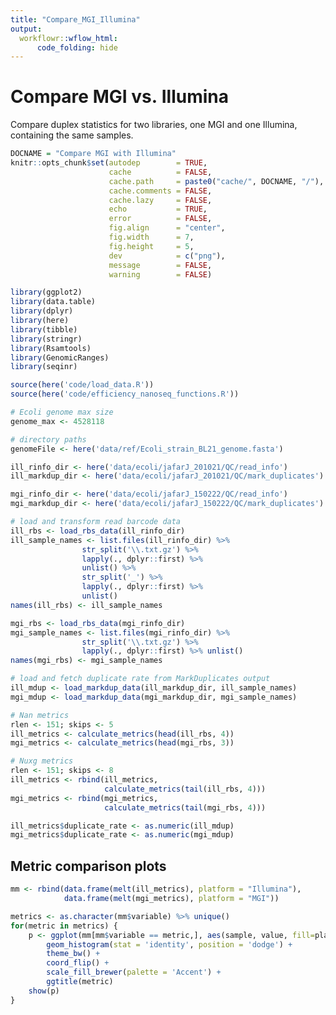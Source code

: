 ```yaml
---
title: "Compare_MGI_Illumina"
output:
  workflowr::wflow_html:
      code_folding: hide
---
```


# Compare MGI vs. Illumina

Compare duplex statistics for two libraries, one MGI and one Illumina, containing the same samples.


```r
DOCNAME = "Compare MGI with Illumina"
knitr::opts_chunk$set(autodep        = TRUE,
                      cache          = FALSE,
                      cache.path     = paste0("cache/", DOCNAME, "/"),
                      cache.comments = FALSE,
                      cache.lazy     = FALSE,
                      echo           = TRUE,
                      error          = FALSE,
                      fig.align      = "center",
                      fig.width      = 7,
                      fig.height     = 5,
                      dev            = c("png"),
                      message        = FALSE,
                      warning        = FALSE)
```


```r
library(ggplot2)
library(data.table)
library(dplyr)
library(here)
library(tibble)
library(stringr)
library(Rsamtools)
library(GenomicRanges)
library(seqinr)
```


```r
source(here('code/load_data.R'))
source(here('code/efficiency_nanoseq_functions.R'))
```


```r
# Ecoli genome max size
genome_max <- 4528118
```


```r
# directory paths
genomeFile <- here('data/ref/Ecoli_strain_BL21_genome.fasta')

ill_rinfo_dir <- here('data/ecoli/jafarJ_201021/QC/read_info')
ill_markdup_dir <- here('data/ecoli/jafarJ_201021/QC/mark_duplicates')

mgi_rinfo_dir <- here('data/ecoli/jafarJ_150222/QC/read_info')
mgi_markdup_dir <- here('data/ecoli/jafarJ_150222/QC/mark_duplicates')

# load and transform read barcode data
ill_rbs <- load_rbs_data(ill_rinfo_dir)
ill_sample_names <- list.files(ill_rinfo_dir) %>%
                str_split('\\.txt.gz') %>%
                lapply(., dplyr::first) %>%
                unlist() %>%
                str_split('_') %>%
                lapply(., dplyr::first) %>%
                unlist()
names(ill_rbs) <- ill_sample_names

mgi_rbs <- load_rbs_data(mgi_rinfo_dir)
mgi_sample_names <- list.files(mgi_rinfo_dir) %>%
                str_split('\\.txt.gz') %>%
                lapply(., dplyr::first) %>% unlist()
names(mgi_rbs) <- mgi_sample_names

# load and fetch duplicate rate from MarkDuplicates output
ill_mdup <- load_markdup_data(ill_markdup_dir, ill_sample_names)
mgi_mdup <- load_markdup_data(mgi_markdup_dir, mgi_sample_names)
```

```r
# Nan metrics
rlen <- 151; skips <- 5
ill_metrics <- calculate_metrics(head(ill_rbs, 4))
mgi_metrics <- calculate_metrics(head(mgi_rbs, 3))

# Nuxg metrics
rlen <- 151; skips <- 8
ill_metrics <- rbind(ill_metrics,
                     calculate_metrics(tail(ill_rbs, 4)))
mgi_metrics <- rbind(mgi_metrics,
                     calculate_metrics(tail(mgi_rbs, 4)))

ill_metrics$duplicate_rate <- as.numeric(ill_mdup)
mgi_metrics$duplicate_rate <- as.numeric(mgi_mdup)
```

## Metric comparison plots

```r
mm <- rbind(data.frame(melt(ill_metrics), platform = "Illumina"),
            data.frame(melt(mgi_metrics), platform = "MGI"))

metrics <- as.character(mm$variable) %>% unique()
for(metric in metrics) {
    p <- ggplot(mm[mm$variable == metric,], aes(sample, value, fill=platform)) +
        geom_histogram(stat = 'identity', position = 'dodge') +
        theme_bw() +
        coord_flip() +
        scale_fill_brewer(palette = 'Accent') +
        ggtitle(metric)
    show(p)
}
```





